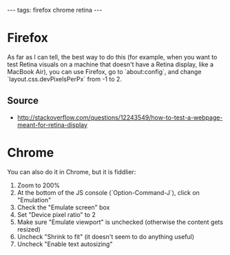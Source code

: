 ---
tags: firefox chrome retina
---
= Firefox =

As far as I can tell, the best way to do this (for example, when you want to test Retina visuals on a machine that doesn't have a Retina display, like a MacBook Air), you can use Firefox, go to `about:config`, and change `layout.css.devPixelsPerPx` from -1 to 2.

== Source ==

* http://stackoverflow.com/questions/12243549/how-to-test-a-webpage-meant-for-retina-display

= Chrome =

You can also do it in Chrome, but it is fiddlier:

# Zoom to 200%
# At the bottom of the JS console (`Option-Command-J`), click on "Emulation"
# Check the "Emulate screen" box
# Set "Device pixel ratio" to 2
# Make sure "Emulate viewport" is unchecked (otherwise the content gets resized)
# Uncheck "Shrink to fit" (it doesn't seem to do anything useful)
# Uncheck "Enable text autosizing"
